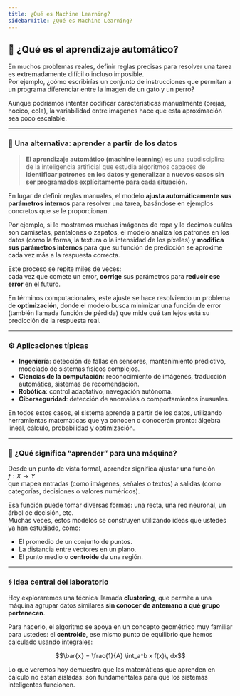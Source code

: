 ```yaml
---
title: ¿Qué es Machine Learning?
sidebarTitle: ¿Qué es Machine Learning?
---
```


<link
  rel="stylesheet"
  href="https://cdn.jsdelivr.net/npm/katex/dist/katex.css"
/>


## 🤖 ¿Qué es el aprendizaje automático?

En muchos problemas reales, definir reglas precisas para resolver una tarea es extremadamente difícil o incluso imposible.  
Por ejemplo, ¿cómo escribirías un conjunto de instrucciones que permitan a un programa diferenciar entre la imagen de un gato y un perro?

Aunque podríamos intentar codificar características manualmente (orejas, hocico, cola), la variabilidad entre imágenes hace que esta aproximación sea poco escalable.

---

### 🧠 Una alternativa: aprender a partir de los datos

> **El aprendizaje automático (machine learning)** es una subdisciplina de la inteligencia artificial que estudia algoritmos capaces de **identificar patrones en los datos y generalizar a nuevos casos sin ser programados explícitamente para cada situación.**

En lugar de definir reglas manuales, el modelo **ajusta automáticamente sus parámetros internos** para resolver una tarea, basándose en ejemplos concretos que se le proporcionan.

Por ejemplo, si le mostramos muchas imágenes de ropa y le decimos cuáles son camisetas, pantalones o zapatos, el modelo analiza los patrones en los datos (como la forma, la textura o la intensidad de los píxeles) y **modifica sus parámetros internos** para que su función de predicción se aproxime cada vez más a la respuesta correcta.

Este proceso se repite miles de veces:  
cada vez que comete un error, **corrige** sus parámetros para **reducir ese error** en el futuro.

En términos computacionales, este ajuste se hace resolviendo un problema de **optimización**, donde el modelo busca minimizar una función de error (también llamada función de pérdida) que mide qué tan lejos está su predicción de la respuesta real.


---

### ⚙️ Aplicaciones típicas

- **Ingeniería**: detección de fallas en sensores, mantenimiento predictivo, modelado de sistemas físicos complejos.
- **Ciencias de la computación**: reconocimiento de imágenes, traducción automática, sistemas de recomendación.
- **Robótica**: control adaptativo, navegación autónoma.
- **Ciberseguridad**: detección de anomalías o comportamientos inusuales.

En todos estos casos, el sistema aprende a partir de los datos, utilizando herramientas matemáticas que ya conocen o conocerán pronto: álgebra lineal, cálculo, probabilidad y optimización.

---

### 📏 ¿Qué significa “aprender” para una máquina?

Desde un punto de vista formal, aprender significa ajustar una función  
$f: X \rightarrow Y$  
que mapea entradas (como imágenes, señales o textos) a salidas (como categorías, decisiones o valores numéricos).

Esa función puede tomar diversas formas: una recta, una red neuronal, un árbol de decisión, etc.  
Muchas veces, estos modelos se construyen utilizando ideas que ustedes ya han estudiado, como:

- El promedio de un conjunto de puntos.
- La distancia entre vectores en un plano.
- El punto medio o **centroide** de una región.

---

### 🌀 Idea central del laboratorio

Hoy exploraremos una técnica llamada **clustering**, que permite a una máquina agrupar datos similares **sin conocer de antemano a qué grupo pertenecen**.

Para hacerlo, el algoritmo se apoya en un concepto geométrico muy familiar para ustedes: el **centroide**, ese mismo punto de equilibrio que hemos calculado usando integrales:

```math
\bar{x} = \frac{1}{A} \int_a^b x f(x)\, dx
```

Lo que veremos hoy demuestra que las matemáticas que aprenden en cálculo no están aisladas: son fundamentales para que los sistemas inteligentes funcionen.
